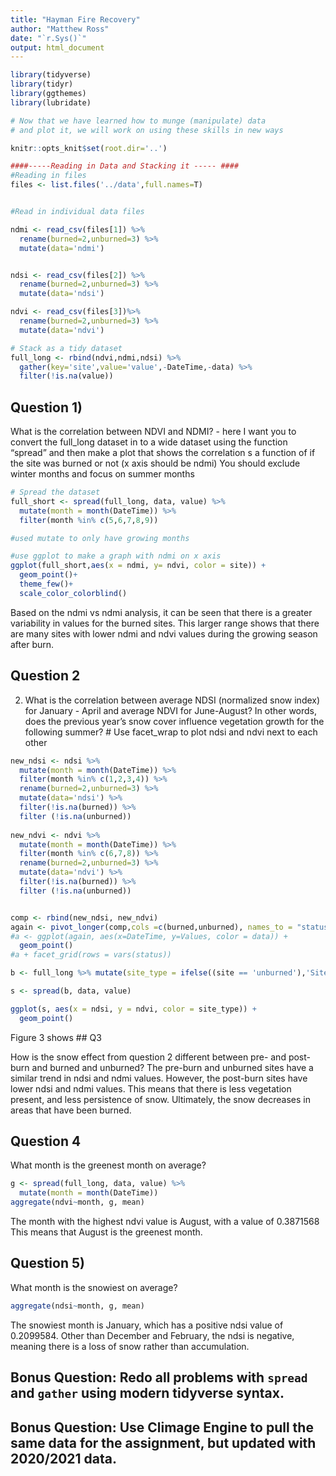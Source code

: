 ```yaml
---
title: "Hayman Fire Recovery"
author: "Matthew Ross"
date: "`r.Sys()`"
output: html_document
---
```


```r

library(tidyverse)
library(tidyr)
library(ggthemes)
library(lubridate)

# Now that we have learned how to munge (manipulate) data
# and plot it, we will work on using these skills in new ways

knitr::opts_knit$set(root.dir='..')
```


```r
####-----Reading in Data and Stacking it ----- ####
#Reading in files
files <- list.files('../data',full.names=T)


#Read in individual data files

ndmi <- read_csv(files[1]) %>% 
  rename(burned=2,unburned=3) %>%
  mutate(data='ndmi')


ndsi <- read_csv(files[2]) %>% 
  rename(burned=2,unburned=3) %>%
  mutate(data='ndsi')

ndvi <- read_csv(files[3])%>% 
  rename(burned=2,unburned=3) %>%
  mutate(data='ndvi')

# Stack as a tidy dataset
full_long <- rbind(ndvi,ndmi,ndsi) %>%
  gather(key='site',value='value',-DateTime,-data) %>%
  filter(!is.na(value))

```


## Question 1) 

What is the correlation between NDVI and NDMI? - here I want you to
convert the full_long dataset in to a wide dataset using the 
function "spread" and then make a plot that shows the correlation s a
function of if the site was burned or not (x axis should be ndmi)
You should exclude winter months and focus on summer months

```r
# Spread the dataset
full_short <- spread(full_long, data, value) %>%
  mutate(month = month(DateTime)) %>%
  filter(month %in% c(5,6,7,8,9))

#used mutate to only have growing months

#use ggplot to make a graph with ndmi on x axis
ggplot(full_short,aes(x = ndmi, y= ndvi, color = site)) +
  geom_point()+
  theme_few()+
  scale_color_colorblind()
```
Based on the ndmi vs ndmi analysis, it can be seen that there is a greater variability in values for the burned sites. This larger range shows that there are many sites with lower ndmi and ndvi values during the growing season after burn. 

## Question 2 

2) What is the correlation between average NDSI (normalized
 snow index) for January - April and average NDVI for June-August?
In other words, does the previous year's snow cover influence vegetation
 growth for the following summer?
# Use facet_wrap to plot ndsi and ndvi next to each other
```r
new_ndsi <- ndsi %>%
  mutate(month = month(DateTime)) %>%
  filter(month %in% c(1,2,3,4)) %>%
  rename(burned=2,unburned=3) %>%
  mutate(data='ndsi') %>%
  filter(!is.na(burned)) %>%
  filter (!is.na(unburned))
           
new_ndvi <- ndvi %>%
  mutate(month = month(DateTime)) %>%
  filter(month %in% c(6,7,8)) %>%
  rename(burned=2,unburned=3) %>%
  mutate(data='ndvi') %>%
  filter(!is.na(burned)) %>%
  filter (!is.na(unburned))


comp <- rbind(new_ndsi, new_ndvi) 
again <- pivot_longer(comp,cols =c(burned,unburned), names_to = "status", values_to = "Values")
#a <- ggplot(again, aes(x=DateTime, y=Values, color = data)) +
  geom_point() 
#a + facet_grid(rows = vars(status))

b <- full_long %>% mutate(site_type = ifelse((site == 'unburned'),'Site 1: unburned',ifelse((year(DateTime) >= 2002), 'Site 2: post burn', 'Site 2: pre burn')))

s <- spread(b, data, value)

ggplot(s, aes(x = ndsi, y = ndvi, color = site_type)) +
  geom_point()


```
Figure 3 shows 
## Q3

How is the snow effect from question 2 different between pre- and post-burn
and burned and unburned? 
The pre-burn and unburned sites have a similar trend in ndsi and ndmi values. However, the post-burn sites have lower ndsi and ndmi values. This means that there is less vegetation present, and less persistence of snow. Ultimately, the snow decreases in areas that have been burned.


## Question 4

What month is the greenest month on average? 
```r
g <- spread(full_long, data, value) %>%
  mutate(month = month(DateTime))
aggregate(ndvi~month, g, mean)

```
The month with the highest ndvi value is August, with a value of 0.3871568 This means that August is the greenest month. 

## Question 5) 

What month is the snowiest on average?
```r
aggregate(ndsi~month, g, mean)
```
The snowiest month is January, which has a positive ndsi value of 0.2099584. Other than December and February, the ndsi is negative, meaning there is a loss of snow rather than accumulation. 

## Bonus Question: Redo all problems with `spread` and `gather` using modern tidyverse syntax. 


## Bonus Question: Use Climage Engine to pull the same data for the assignment, but updated with 2020/2021 data.





